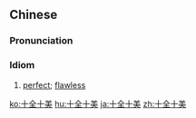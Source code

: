 ==Chinese==
{{zh-forms}}

===Pronunciation===
{{zh-pron
|m=shíquánshíměi
|c=sap6 cyun4 sap6 mei5
|cat=id
}}

===Idiom===
{{zh-idiom}}

# [[perfect]]; [[flawless]]

[[ko:十全十美]]
[[hu:十全十美]]
[[ja:十全十美]]
[[zh:十全十美]]